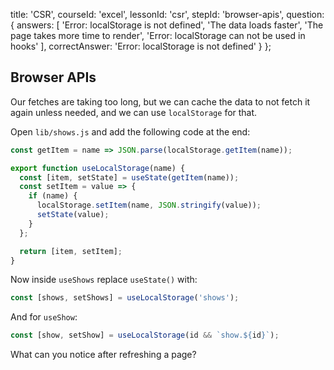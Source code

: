 
  title: 'CSR',
  courseId: 'excel',
  lessonId: 'csr',
  stepId: 'browser-apis',
  question: {
    answers: [
      'Error: localStorage is not defined',
      'The data loads faster',
      'The page takes more time to render',
      'Error: localStorage can not be used in hooks'
    ],
    correctAnswer: 'Error: localStorage is not defined'
  }
};

## Browser APIs

Our fetches are taking too long, but we can cache the data to not fetch it again unless needed, and we can use `localStorage` for that.

Open `lib/shows.js` and add the following code at the end:

```jsx
const getItem = name => JSON.parse(localStorage.getItem(name));

export function useLocalStorage(name) {
  const [item, setState] = useState(getItem(name));
  const setItem = value => {
    if (name) {
      localStorage.setItem(name, JSON.stringify(value));
      setState(value);
    }
  };

  return [item, setItem];
}
```

Now inside `useShows` replace `useState()` with:

```jsx
const [shows, setShows] = useLocalStorage('shows');
```

And for `useShow`:

```jsx
const [show, setShow] = useLocalStorage(id && `show.${id}`);
```

What can you notice after refreshing a page?

